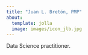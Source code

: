 ```yaml
---
title: "Juan L. Bretón, PMP"
about:
  template: jolla
  image: images/icon_jlb.jpg
---
```



Data Science practitioner.